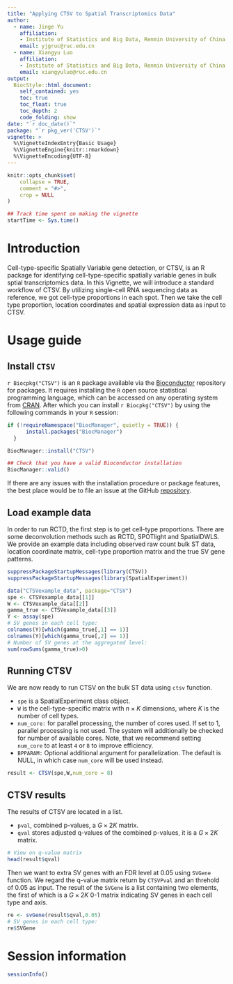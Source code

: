 ```yaml
---
title: "Applying CTSV to Spatial Transcriptomics Data"
author: 
  - name: Jinge Yu
    affiliation:
    - Institute of Statistics and Big Data, Renmin University of China
    email: yjgruc@ruc.edu.cn
  - name: Xiangyu Luo 
    affiliation: 
    - Institute of Statistics and Big Data, Renmin University of China
    email: xiangyuluo@ruc.edu.cn
output: 
  BiocStyle::html_document:
    self_contained: yes
    toc: true
    toc_float: true
    toc_depth: 2
    code_folding: show
date: "`r doc_date()`"
package: "`r pkg_ver('CTSV')`"
vignette: >
  %\VignetteIndexEntry{Basic Usage}
  %\VignetteEngine{knitr::rmarkdown}
  %\VignetteEncoding{UTF-8}  
---
```


```r
knitr::opts_chunk$set(
    collapse = TRUE,
    comment = "#>",
    crop = NULL 
)
```


```r
## Track time spent on making the vignette
startTime <- Sys.time()
```

# Introduction
Cell-type-specific Spatially Variable gene detection, or CTSV, is an R package
for identifying cell-type-specific spatially variable genes in bulk sptial 
transcriptomics data. In this Vignette, we will introduce a standard workflow 
of CTSV. By utilizing single-cell RNA sequencing data as reference, we got 
cell-type proportions in each spot. Then we take the cell type proportion, 
location coordinates and spatial expression data as input to CTSV.

# Usage guide    

## Install `CTSV`  

`r Biocpkg("CTSV")` is an `R` package available via the [Bioconductor](http://bioconductor.org) repository for packages. It requires 
installing the `R` open source statistical programming language, which can be 
accessed on any operating system from [CRAN](https://cran.r-project.org/). 
After which you can install `r Biocpkg("CTSV")` by using the following commands 
in your `R` session:

```r
if (!requireNamespace("BiocManager", quietly = TRUE)) {
      install.packages("BiocManager")
  }

BiocManager::install("CTSV")

## Check that you have a valid Bioconductor installation
BiocManager::valid()
```

If there are any issues with the installation procedure or package features, 
the best place would be to file an issue at the GitHub [repository](https://github.com/jingeyu/CTSV).

## Load example data
In order to run RCTD, the first step is to get cell-type proportions. There are 
some deconvolution methods such as RCTD, SPOTlight and SpatialDWLS. We provide 
an example data including observed raw count bulk ST data, location coordinate 
matrix, cell-type proportion matrix and the true SV gene patterns.

```r
suppressPackageStartupMessages(library(CTSV))
suppressPackageStartupMessages(library(SpatialExperiment))
```
 
```r
data("CTSVexample_data", package="CTSV")
spe <- CTSVexample_data[[1]]
W <- CTSVexample_data[[2]]
gamma_true <- CTSVexample_data[[3]]
Y <- assay(spe)
# SV genes in each cell type:
colnames(Y)[which(gamma_true[,1] == 1)]
colnames(Y)[which(gamma_true[,2] == 1)]
# Number of SV genes at the aggregated level:
sum(rowSums(gamma_true)>0)
```


## Running CTSV
We are now ready to run CTSV on the bulk ST data using `ctsv` function. 

* `spe` is a SpatialExperiment class object.
* `W` is the cell-type-specific matrix with $n\times K$ dimensions, where $K$ 
is the number of cell types.
* `num_core:` for parallel processing, the number of cores used. If set to 1, 
parallel processing is not used. The system will additionally be checked for 
number of available cores. Note, that we recommend setting `num_core` to at 
least `4` or `8` to improve efficiency.
* `BPPARAM:` Optional additional argument for parallelization. The default is 
NULL, in which case `num_core` will be used instead.

```r
result <- CTSV(spe,W,num_core = 8)
```

## CTSV results

The results of CTSV are located in a list.

* `pval`, combined p-values, a $G\times 2K$ matrix.
* `qval` stores adjusted q-values of the combined p-values, it is a 
$G \times 2K$ matrix.

```r
# View on q-value matrix
head(result$qval)
```

Then we want to extra SV genes with an FDR level at 0.05 using `SVGene` 
function. We regard the q-value matrix return by `CTSVPval` and an threhold of 
0.05 as input. The result of the `SVGene` is a list containing two elements, 
the first of which is a $G\times 2K$ 0-1 matrix indicating SV genes in each cell 
type and axis.

```r
re <- svGene(result$qval,0.05)
# SV genes in each cell type:
re$SVGene
```

# Session information
```r
sessionInfo()
```
